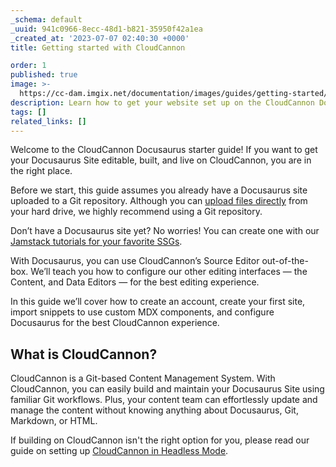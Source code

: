 ```yaml
---
_schema: default
_uuid: 941c0966-8ecc-48d1-b821-35950f42a1ea
_created_at: '2023-07-07 02:40:30 +0000'
title: Getting started with CloudCannon

order: 1
published: true
image: >-
  https://cc-dam.imgix.net/documentation/images/guides/getting-started/guide-thumbnails/CloudCannon-Getting-Started-Thumbnail-Docusaurus.png
description: Learn how to get your website set up on the CloudCannon Docusaurus CMS.
tags: []
related_links: []
---
```

Welcome to the CloudCannon Docusaurus starter guide! If you want to get your Docusaurus Site editable, built, and live on CloudCannon, you are in the right place.

Before we start, this guide assumes you already have a Docusaurus site uploaded to a Git repository. Although you can <a target="_blank" rel="noopener" href="https://cloudcannon.com/documentation/articles/create-a-site-with-direct-upload/">upload files directly</a> from your hard drive, we highly recommend using a Git repository.

Don’t have a Docusaurus site yet? No worries! You can create one with our <a target="_blank" rel="noopener" href="https://cloudcannon.com/tutorials/">Jamstack tutorials for your favorite SSGs</a>.

With Docusaurus, you can use CloudCannon’s Source Editor out-of-the-box. We’ll teach you how to configure our other editing interfaces — the Content, and Data Editors — for the best editing experience.

In this guide we’ll cover how to create an account, create your first site, import snippets to use custom MDX components, and configure Docusaurus for the best CloudCannon experience.

## What is CloudCannon?

CloudCannon is a Git-based Content Management System. With CloudCannon, you can easily build and maintain your Docusaurus Site using familiar Git workflows. Plus, your content team can effortlessly update and manage the content without knowing anything about Docusaurus, Git, Markdown, or HTML.

If building on CloudCannon isn't the right option for you, please read our guide on setting up [CloudCannon in Headless Mode](/documentation/guides/headless-starter-guide/).